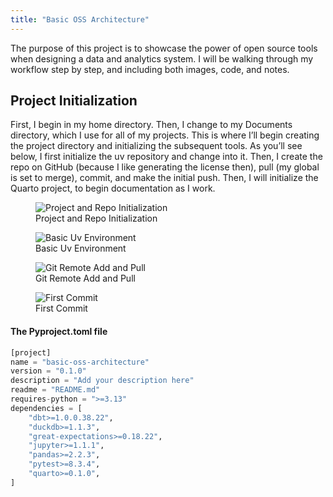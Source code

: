 ```yaml
---
title: "Basic OSS Architecture"
---
```


The purpose of this project is to showcase the power of open source tools when designing a data and analytics system. I will be walking through my workflow step by step, and including both images, code, and notes.

## Project Initialization
First, I begin in my home directory. Then, I change to my Documents directory, which I use for all of my projects. This is where I'll begin creating the project directory and initializing the subsequent tools. As you'll see below, I first initialize the uv repository and change into it. Then, I create the repo on GitHub (because I like generating the license then), pull (my global is set to merge), commit, and make the initial push. Then, I will initialize the Quarto project, to begin documentation as I work. 

![Project and Repo Initialization](images/uv_gh_init.png)

![Basic Uv Environment](images/uv_base_env.png)

![Git Remote Add and Pull](images/gh_remote_add.png)

![First Commit](images/first_commit.png)


#### The Pyproject.toml file

```python
[project]
name = "basic-oss-architecture"
version = "0.1.0"
description = "Add your description here"
readme = "README.md"
requires-python = ">=3.13"
dependencies = [
    "dbt>=1.0.0.38.22",
    "duckdb>=1.1.3",
    "great-expectations>=0.18.22",
    "jupyter>=1.1.1",
    "pandas>=2.2.3",
    "pytest>=8.3.4",
    "quarto>=0.1.0",
]
```